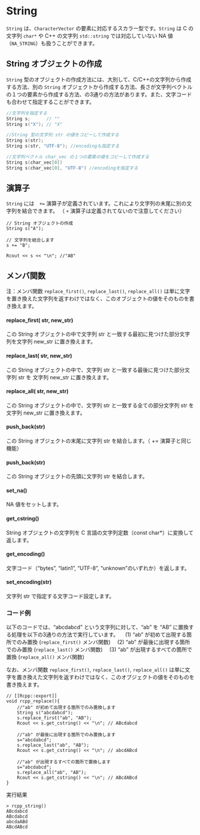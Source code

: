 # String

`String` は、`CharacterVector` の要素に対応するスカラー型です。`String` は C の文字列 `char*` や C++ の文字列 `std::string` では対応していない NA 値（`NA_STRING`）も扱うことができます。

## String オブジェクトの作成

`String` 型のオブジェクトの作成方法には、大別して、C/C++の文字列から作成する方法、別の `String` オブジェクトから作成する方法、長さが文字列ベクトルの１つの要素から作成する方法、の3通りの方法があります。また、文字コードも合わせて指定することができます。

```cpp
//文字列を指定する
String s;      // ""
String s("X"); // "X"

//String 型の文字列 str の値をコピーして作成する
String s(str);          
String s(str, "UTF-8"); //encodingも指定する

//文字列ベクトル char_vec の１つの要素の値をコピーして作成する
String s(char_vec[0])
String s(char_vec[0], "UTF-8") //encodingを指定する
```

## 演算子

`String` には　`+=` 演算子が定義されています。これにより文字列の末尾に別の文字列を結合できます。 （ `+` 演算子は定義されてないので注意してください）

```
// String オブジェクトの作成
String s("A");

// 文字列を結合します
s += "B";

Rcout << s << "\n"; //"AB"
```


## メンバ関数

注：メンバ関数 `replace_first()`, `replace_last()`, `replace_all()` は単に文字を置き換えた文字列を返すわけではなく、このオブジェクトの値をそのものを書き換えます。

#### replace_first( str, new_str)

この String オブジェクトの中で文字列 str と一致する最初に見つけた部分文字列を文字列 new_str に置き換えます。


#### replace_last( str, new_str) 

この String オブジェクトの中で、文字列 str と一致する最後に見つけた部分文字列 str を 文字列 new_str に置き換えます。

#### replace_all( str, new_str) 

この String オブジェクトの中で、文字列 str と一致する全ての部分文字列 str を 文字列 new_str に置き換えます。

#### push_back(str)

この String オブジェクトの末尾に文字列 str を結合します。（ += 演算子と同じ機能）


#### push_back(str)

この String オブジェクトの先頭に文字列 str を結合します。

#### set_na()

NA 値をセットします。

#### get_cstring()

String オブジェクトの文字列を C 言語の文字列定数（const char*）に変換して返します。

#### get_encoding()

文字コード（"bytes", "latin1", "UTF-8", "unknown"のいずれか）を返します。

#### set_encoding(str)

文字列 str で指定する文字コード設定します。




### コード例

以下のコードでは、"abcdabcd" という文字列に対して、"ab" を "AB" に置換する処理を以下の3通りの方法で実行しています。
　(1) "ab" が初めて出現する箇所でのみ置換 (`replace_first()` メンバ関数)
　(2) "ab" が最後に出現する箇所でのみ置換 (`replace_last()` メンバ関数)
　(3) "ab" が出現するすべての箇所で置換 (`replace_all()` メンバ関数)

なお、メンバ関数 `replace_first()`, `replace_last()`, `replace_all()` は単に文字を置き換えた文字列を返すわけではなく、このオブジェクトの値をそのものを書き換えます。

```
// [[Rcpp::export]]
void rcpp_replace(){
    //"ab" が初めて出現する箇所でのみ置換します
    String s("abcdabcd");
    s.replace_first("ab", "AB");
    Rcout << s.get_cstring() << "\n"; // ABcdabcd

    //"ab" が最後に出現する箇所でのみ置換します
    s="abcdabcd";
    s.replace_last("ab", "AB");
    Rcout << s.get_cstring() << "\n"; // abcdABcd

    //"ab" が出現するすべての箇所で置換します
    s="abcdabcd";
    s.replace_all("ab", "AB");
    Rcout << s.get_cstring() << "\n"; // ABcdABcd
}
```

実行結果

```
> rcpp_string()
ABcdabcd
ABcdabcd
abcdaABd
ABcdABcd

```
